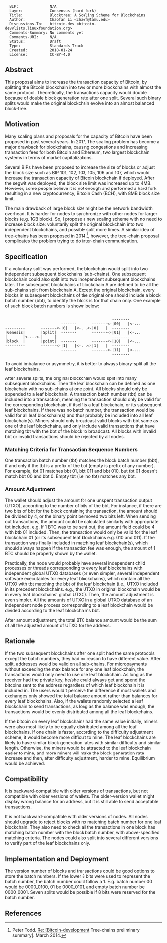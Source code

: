 <pre>
  BIP:              N/A
  Layer:            Consensus (hard fork)
  Title:            Blocktree: A Scaling Scheme for Blockchains
  Author:           Chaofan Li <chaof@tamu.edu>
  Discussions-To:   bitcoin-dev <bitcoin-dev@lists.linuxfoundation.org>
  Comments-Summary: No comments yet.
  Comments-URI:     N/A
  Status:           Draft
  Type:             Standards Track
  Created:          2018-01-24
  License:          CC-BY-4.0
</pre>

==Abstract==
This proposal aims to increase the transaction capacity of Bitcoin, by splitting the Bitcoin blockchain into two or more blockchains with almost the same protocol. Theoretically, the transactions capacity would double because of double block generation rate after one split. Several such binary splits would make the original blockchain evolve into an almost balanced block-tree.
==Motivation==
Many scaling plans and proposals for the capacity of Bitcoin have been proposed in past several years. In 2017, The scaling problem has become a major drawback for blockchains, causing congestions and increasing transaction fees for both Bitcoin and Ethereum, two largest blockchain systems in terms of market capitalizations.

Several BIPs have been proposed to increase the size of blocks or adjust the block size such as BIP 101, 102, 103, 105, 106 and 107, which would increase the transaction capacity of Bitcoin blockchain if deployed. After the segwit was deployed, the block size limit was increased  up to 4MB. However, some people believe it is not enough and performed a hard fork resulting in a new cryptocurrency, Bitcoin Cash (BCH), with 8MB block size limit. 

The main drawback of large block size might be the network bandwidth overhead. It is harder for nodes to synchronize with other nodes for larger blocks (e.g. 1GB block). So, I propose a new scaling scheme with no need to increase block size: voluntarily split the original blockchain into two independent blockchains, and possibly split more times. A similar idea of tree-chains has been proposed in 2014 <ref name="treechain">Peter Todd. [http://diyhpl.us/~bryan/papers2/bitcoin/tree-chains-preliminary.pdf Re: [Bitcoin-development] Tree-chains preliminary summary]. March 2014.</ref>, however, the tree-chain proposal complicates the problem trying to do inter-chain communication.
==Specification==
If a voluntary split was performed, the blockchain would split into two independent subsequent blockchains (sub-chains). One subsequent blockchain could also split into two independent subsequent blockchains later. The subsequent blockchains of blockchain A are defined to be all the sub-chains split from blockchain A. Except the original blockchain, every blocks in subsequent blockchains of the original one should include a block batch number (bbt), to identify the block is for that chain only. One example of such block batch numbers is shown below:
<pre>                               
                                                --------
                         -------       -------<-|00|   |<-... 
---------       -------<-|0|   |<-...<-|0|   |  --------  
|Genesis|       |Split|  -------       -------<-|01|   |<-...
|       |<-...<-|     |                         --------
|block  |       |point|  -------       -------<-|10|   |<-...
---------       -------<-|1|   |<-...<-|1|   |  --------
                         -------       -------<-|11|   |<-...
                                                --------
</pre>
To avoid imbalance or asymmetry, it is better to always binary-split all the leaf blockchains.

After several splits, the original blockchain would split into many subsequent blockchains. Then the leaf blockchain can be defined as one blockchain with no sub-chains at one point. All blocks should only be appended to a leaf blockchain. A transaction batch number (tbt) can be included into a transaction, meaning the transaction should only be valid for the corresponding blockchain, if itself is a leaf blockchain, or its subsequent leaf blockchains. If there was no batch number, the transaction would be valid for all leaf blockchain(s) and thus probably be included into all leaf blockchain(s). Miners should only broadcast valid blocks with bbt same as one of the leaf blockchains, and only include valid transactions that have matching tbt with the bbt of the block to broadcast. All blocks with invalid bbt or invalid transactions should be rejected by all nodes.

===Matching Criteria for Transaction Sequence Numbers===
One transaction batch number (tbt) matches the block batch number (bbt), if and only if the tbt is a prefix of the bbt (empty is prefix of any number). For example, tbt 01 matches bbt 01, bbt 011 and bbt 010, but tbt 01 doesn't match bbt 00 and bbt 0. Empty tbt (i.e. no tbt) matches any bbt. 
===Amount Adjustment===
The wallet should adjust the amount for one unspent transaction output (UTXO), according to the number of bits of the bbt. For instance, if there are two bits of bbt for the block containing the transaction, the amount should be divided by 4, or the binary point be moved two bits left. When sending out transactions, the amount could be calculated similarly with appropriate tbt included. e.g. If 1 BTC was to be sent out, the amount field could be 4 with btb 01 included. Then, the transaction would only be valid for the leaf blockchain 01 (or its subsequent leaf blockchains e.g. 010 and 011). If the transaction was finally included in matching leaf blockchain(s), which should always happen if the transaction fee was enough, the amount of 1 BTC should be properly shown by the wallet.

Practically, the node would probably have several independent child processes or threads  corresponding to every leaf blockchains with independent global UTXO databases (or even simpler, several independent software executables for every leaf blockchains), which contain all the UTXO with tbt matching the bbt of the leaf blockchain (i.e., UTXO included in its precedent blockchains. e.g., the UTXO in original blockchain would be in every leaf blockchains' global UTXO). Then, the amount adjustment is even simpler. All the amounts of UTXO in a global UTXO database of an independent node process corresponding to a leaf blockchain would be divided according to the leaf blockchain's bbt.

After amount adjustment, the total BTC balance amount would be the sum of all the adjusted amount of UTXO for the address.
==Rationale==
If the two subsequent blockchains after one split had the same protocols except the batch numbers, they had no reason to have different value. After split, addresses would be valid on all sub-chains. For micropayments without exceeding the max balance for any one leaf blockchain, the transactions would only need to use one leaf blockchain. As long as the receiver had the private key, he/she could always get and spend the bitcoins sent to the address regardless of which leaf blockchain it is included in. The users would't perceive the difference if most wallets and exchanges only showed the total balance amount rather than balances for every leaf blockchains. Also, if the wallets randomly selected a leaf blockchain to send transactions, as long as the balance was enough, the transactions would be evenly distributed among all the leaf blockchains.

If the bitcoin on every leaf blockchains had the same value initially, miners were also most likely to be  equally distributed among all the leaf blockchains. If one chain is faster, according to the difficulty adjustment scheme, it would become more difficult to mine. The leaf blockchains are likely to have similar block generation rates with similar difficulty and similar length. Otherwise, the miners would be attracted to the leaf blockchain easier to mine, and more miners will make the block generation rate increase and then, after difficulty adjustment, harder to mine. Equilibrium would be achieved.


==Compatibility==
It is backward-compatible with older versions of transactions, but not compatible with older versions of wallets. The older-version wallet might display wrong balance for an address, but it is still able to send acceptable transactions.

It is not backward-compatible with older versions of nodes. All nodes should upgrade to reject blocks with no matching batch number for one leaf blockchain. They also need to check all the transactions in one block has matching batch number with the block batch number, with above-specified matching criteria. The nodes could also split into several different versions to verify part of the leaf blockchains only.

==Implementation and Deployment==
The version number of blocks and transactions could be good options to store the batch numbers. If the lower 8 bits were used to represent the batch number, the batch number could follow a 1. E.g. batch number 00 would be 0000_0100, 01 be 0000_0101, and empty batch number be 0000_0001. Seven splits would be possible if 8 bits were reserved for the batch number.
==References==
<references />
